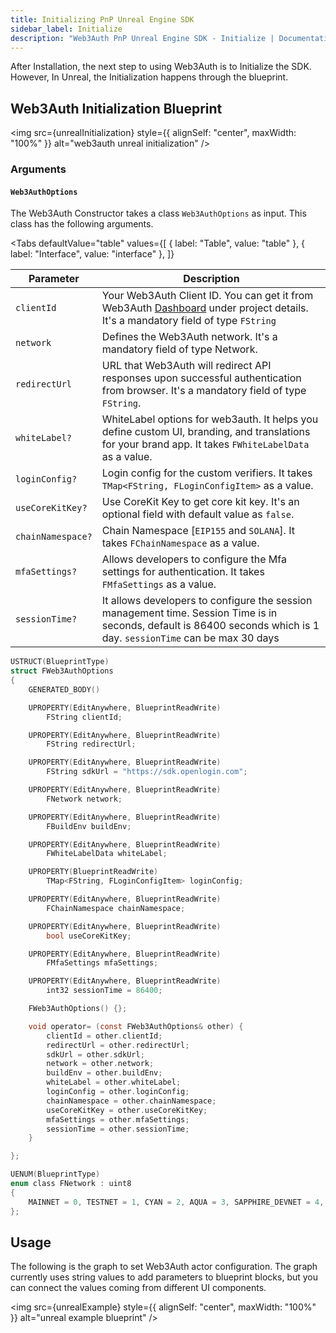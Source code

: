 ```yaml
---
title: Initializing PnP Unreal Engine SDK
sidebar_label: Initialize
description: "Web3Auth PnP Unreal Engine SDK - Initialize | Documentation - Web3Auth"
---
```




After Installation, the next step to using Web3Auth is to Initialize the SDK. However, In Unreal,
the Initialization happens through the blueprint.

## Web3Auth Initialization Blueprint

<img
  src={unrealInitialization}
  style={{ alignSelf: "center", maxWidth: "100%" }}
  alt="web3auth unreal initialization"
/>

### Arguments

#### `Web3AuthOptions`

The Web3Auth Constructor takes a class `Web3AuthOptions` as input. This class has the following
arguments.

<Tabs
  defaultValue="table"
  values={[
    { label: "Table", value: "table" },
    { label: "Interface", value: "interface" },
  ]}
>

<TabItem value="table">

| Parameter         | Description                                                                                                                                                          |
| ----------------- | -------------------------------------------------------------------------------------------------------------------------------------------------------------------- |
| `clientId`        | Your Web3Auth Client ID. You can get it from Web3Auth [Dashboard](https://dashboard.web3auth.io/) under project details. It's a mandatory field of type `FString`    |
| `network`         | Defines the Web3Auth network. It's a mandatory field of type Network.                                                                                                |
| `redirectUrl`     | URL that Web3Auth will redirect API responses upon successful authentication from browser. It's a mandatory field of type `FString`.                                 |
| `whiteLabel?`     | WhiteLabel options for web3auth. It helps you define custom UI, branding, and translations for your brand app. It takes `FWhiteLabelData` as a value.                |
| `loginConfig?`    | Login config for the custom verifiers. It takes `TMap<FString, FLoginConfigItem>` as a value.                                                                        |
| `useCoreKitKey?`  | Use CoreKit Key to get core kit key. It's an optional field with default value as `false`.                                                                           |
| `chainNamespace?` | Chain Namespace [`EIP155` and `SOLANA`]. It takes `FChainNamespace` as a value.                                                                                      |
| `mfaSettings?`    | Allows developers to configure the Mfa settings for authentication. It takes `FMfaSettings` as a value.                                                              |
| `sessionTime?`    | It allows developers to configure the session management time. Session Time is in seconds, default is 86400 seconds which is 1 day. `sessionTime` can be max 30 days |

</TabItem>

<TabItem value="interface">

```c
USTRUCT(BlueprintType)
struct FWeb3AuthOptions
{
	GENERATED_BODY()

	UPROPERTY(EditAnywhere, BlueprintReadWrite)
		FString clientId;

	UPROPERTY(EditAnywhere, BlueprintReadWrite)
		FString redirectUrl;

	UPROPERTY(EditAnywhere, BlueprintReadWrite)
		FString sdkUrl = "https://sdk.openlogin.com";

	UPROPERTY(EditAnywhere, BlueprintReadWrite)
		FNetwork network;

	UPROPERTY(EditAnywhere, BlueprintReadWrite)
        FBuildEnv buildEnv;

	UPROPERTY(EditAnywhere, BlueprintReadWrite)
		FWhiteLabelData whiteLabel;

	UPROPERTY(BlueprintReadWrite)
		TMap<FString, FLoginConfigItem> loginConfig;

	UPROPERTY(EditAnywhere, BlueprintReadWrite)
        FChainNamespace chainNamespace;

    UPROPERTY(EditAnywhere, BlueprintReadWrite)
        bool useCoreKitKey;

    UPROPERTY(EditAnywhere, BlueprintReadWrite)
    	FMfaSettings mfaSettings;

    UPROPERTY(EditAnywhere, BlueprintReadWrite)
        int32 sessionTime = 86400;

	FWeb3AuthOptions() {};

	void operator= (const FWeb3AuthOptions& other) {
		clientId = other.clientId;
		redirectUrl = other.redirectUrl;
		sdkUrl = other.sdkUrl;
		network = other.network;
		buildEnv = other.buildEnv;
		whiteLabel = other.whiteLabel;
		loginConfig = other.loginConfig;
		chainNamespace = other.chainNamespace;
        useCoreKitKey = other.useCoreKitKey;
        mfaSettings = other.mfaSettings;
        sessionTime = other.sessionTime;
	}

};

UENUM(BlueprintType)
enum class FNetwork : uint8
{
	MAINNET = 0, TESTNET = 1, CYAN = 2, AQUA = 3, SAPPHIRE_DEVNET = 4, SAPPHIRE_MAINNET = 5
};
```

</TabItem>

</Tabs>

## Usage

The following is the graph to set Web3Auth actor configuration. The graph currently uses string
values to add parameters to blueprint blocks, but you can connect the values coming from different
UI components.

<img
  src={unrealExample}
  style={{ alignSelf: "center", maxWidth: "100%" }}
  alt="unreal example blueprint"
/>
